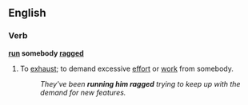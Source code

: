 ==English==

===Verb===
'''[[run]] somebody [[ragged]]'''
# {{context|idiomatic|lang=en}} To [[exhaust]]; to demand excessive [[effort]] or [[work]] from somebody.
#: ''They've been '''running him ragged''' trying to keep up with the demand for new features.''